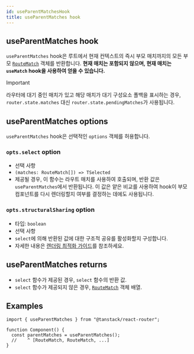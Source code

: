 ```yaml
---
id: useParentMatchesHook
title: useParentMatches hook
---
```


## useParentMatches hook

`useParentMatches` hook은 루트에서 현재 컨텍스트의 즉시 부모 매치까지의 모든 부모 [`RouteMatch`](../types/RouteMatchType.md) 객체를 반환합니다. **현재 매치는 포함되지 않으며, 현재 매치는 `useMatch` hook을 사용하여 얻을 수 있습니다.**

> [!IMPORTANT]
> 라우터에 대기 중인 매치가 있고 해당 매치가 대기 구성요소 폴백을 표시하는 경우, `router.state.matches` 대신 `router.state.pendingMatches`가 사용됩니다.

## useParentMatches options

`useParentMatches` hook은 선택적인 `options` 객체를 허용합니다.

### `opts.select` option

- 선택 사항
- `(matches: RouteMatch[]) => TSelected`
- 제공될 경우, 이 함수는 라우트 매치를 사용하여 호출되며, 반환 값은 `useParentMatches`에서 반환됩니다. 이 값은 얕은 비교를 사용하여 hook이 부모 컴포넌트를 다시 렌더링할지 여부를 결정하는 데에도 사용됩니다.

### `opts.structuralSharing` option

- 타입: `boolean`
- 선택 사항
- `select`에 의해 반환된 값에 대한 구조적 공유를 활성화할지 구성합니다.
- 자세한 내용은 [렌더링 최적화 가이드](../../guide/render-optimizations.md)를 참조하세요.

## useParentMatches returns

- `select` 함수가 제공된 경우, `select` 함수의 반환 값.
- `select` 함수가 제공되지 않은 경우, [`RouteMatch`](../types/RouteMatchType.md) 객체 배열.

## Examples

```tsx
import { useParentMatches } from "@tanstack/react-router";

function Component() {
  const parentMatches = useParentMatches();
  //    ^ [RouteMatch, RouteMatch, ...]
}
```
